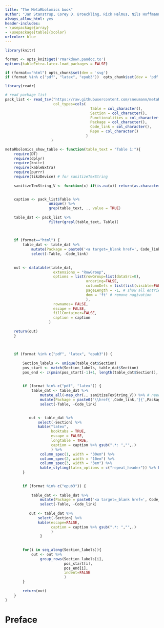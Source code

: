 ```yaml
---
title: "The MetaRbolomics book"
author: "Jan Stanstrup, Corey D. Broeckling, Rick Helmus, Nils Hoffmann, Ewy Mathé, Thomas Naake, Luca Nicolotti, Kristian Peters, Johannes Rainer, Reza M. Salek, Tobias Schulze, Emma L. Schymanski, Michael A. Stravs, Etienne A Thévenot, Hendrik Treutler, Ralf J. M. Weber, Egon Willighagen, Michael Witting, Steffen Neumann"
always_allow_html: yes
header-includes:
- \usepackage{array}
- \usepackage[table]{xcolor}
urlcolor: blue
---
```





```r
library(knitr)

format <- opts_knit$get('rmarkdown.pandoc.to')
options(kableExtra.latex.load_packages = FALSE)

if (format=="html") opts_chunk$set(dev = 'svg')
if (format %in% c("pdf", "latex", "epub3"))  opts_chunk$set(dev = 'pdf')
```

```r
library(readr)

# read package list
pack_list <- read_tsv("https://raw.githubusercontent.com/sneumann/metaRbolomics/master/connectivity/AllMetaRbolomicsTables.csv",
                      col_types=cols(
                                       Table = col_character(),
                                       Section = col_character(),
                                       Functionalities = col_character(),
                                       Package = col_character(),
                                       Code_link = col_character(),
                                       Repo = col_character()
                                     )
                     )

metaRbolomics_show_table <- function(table_text = "Table 1:"){
    require(DT)
    require(dplyr)
    require(knitr)
    require(kableExtra)
    require(purrr)
    require(tikzDevice) # for sanitizeTexString
    
    sanitizeTexString_V <- function(x) if(is.na(x)) return(as.character(NA)) else return(sanitizeTexString(x))

    
    caption <- pack_list$Table %>% 
                    unique() %>% 
                    grep(table_text, ., value = TRUE)
    
    table_dat <- pack_list %>% 
                    filter(grepl(table_text, Table))
    
                   
    
    if (format=="html") {
        table_dat <- table_dat %>% 
            mutate(Package = paste0('<a target=_blank href=', Code_link, '>', Package,'</a>' )) %>%
            select(-Table, -Code_link)
            
            
    out <- datatable(table_dat,
                      extensions = "RowGroup", 
                      options = list(rowGroup=list(dataSrc=0),
                                     ordering=FALSE,
                                     columnDefs = list(list(visible=FALSE, targets=c(0))), # hide rownames
                                     pageLength = -1, # show all entries
                                     dom = 'ft' # remove nagivation
                                     ),
                      rownames= FALSE, 
                      escape = FALSE,
                      fillContainer=FALSE,
                      caption = caption
                    )
    
    return(out)
    }
    
    
    
    if (format %in% c("pdf", "latex", "epub3")) {
        
        Section_labels <- unique(table_dat$Section)
        pos_start <- match(Section_labels, table_dat$Section)
        pos_end <- c(pmin(pos_start[-1]+1, length(table_dat$Section)), length(table_dat$Section))
        
        
        if (format %in% c("pdf", "latex")) {
            table_dat <- table_dat %>% 
                mutate_all(~map_chr(., sanitizeTexString_V)) %>% # need to sanitize because we have to use escape = FALSE later
                mutate(Package = paste0('\\href{',Code_link,'}{',Package,'}')) %>% 
                select(-Table, -Code_link)
            

           out <- table_dat %>% 
               select(-Section) %>% 
               kable("latex", 
                     booktabs = TRUE, 
                     escape = FALSE, 
                     longtable = TRUE,
                     caption = caption %>% gsub(".*: ","",.)
                     ) %>%
                column_spec(1, width = "30em") %>%
                column_spec(2, width = "10em") %>%
                column_spec(3, width = "3em") %>% 
                kable_styling(latex_options = c("repeat_header")) %>% kable_styling(latex_options = "striped")
        }
        
        
        if (format %in% c("epub3")) {
            
            table_dat <- table_dat %>% 
                mutate(Package = paste0('<a target=_blank href=', Code_link, '>', Package,'</a>' )) %>%
                select(-Table, -Code_link)
            
           out <- table_dat %>% 
               select(-Section) %>% 
               kable(escape=FALSE, 
                     caption = caption %>% gsub(".*: ","",.)
                     )
                }
        
        
        for(i in seq_along(Section_labels)){
            out <- out %>% 
                group_rows(Section_labels[i], 
                           pos_start[i], 
                           pos_end[i], 
                           indent=FALSE
                           )
        }
        
        return(out)
    }
}

```



# Preface


